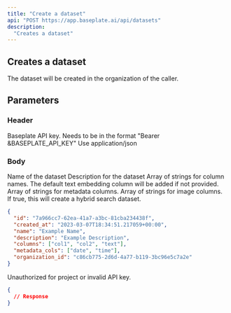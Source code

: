 ```yaml
---
title: "Create a dataset"
api: "POST https://app.baseplate.ai/api/datasets"
description:
  "Creates a dataset"
---
```


## Creates a dataset

The dataset will be created in the organization of the caller.

## Parameters

### Header

<ParamField header="Authorization" type="string" required>
  Baseplate API key. Needs to be in the format "Bearer &BASEPLATE_API_KEY"
</ParamField>
<ParamField header="Content-Type" type="string">
  Use application/json
</ParamField>

### Body

<ParamField body="name" type="string" requipred>
  Name of the dataset
</ParamField>
<ParamField body="description" type="string">
  Description for the dataset
</ParamField>
<ParamField body="columns" type="Array">
  Array of strings for column names. The default text embedding column will be
  added if not provided.
</ParamField>
<ParamField body="metadata_cols" type="Array">
  Array of strings for metadata columns.
</ParamField>
<ParamField body="image_cols" type="Array">
  Array of strings for image columns.
</ParamField>
<ParamField body="hybrid" type="Boolean">
  If true, this will create a hybrid search dataset.
</ParamField>

<Tabs>
<Tab title="🟢 200: OK">

```json
{
  "id": "7a966cc7-62ea-41a7-a3bc-81cba234438f",
  "created_at": "2023-03-07T18:34:51.217059+00:00",
  "name": "Example Name",
  "description": "Example Description",
  "columns": ["col1", "col2", "text"],
  "metadata_cols": ["date", "time"],
  "organization_id": "c86cb775-2d6d-4a77-b119-3bc96e5c7a2e"
}
```

</Tab>

<Tab title="🟠 401: Unauthorized">

Unauthorized for project or invalid API key.

```json
{
  // Response
}
```

</Tab>
</Tabs>
